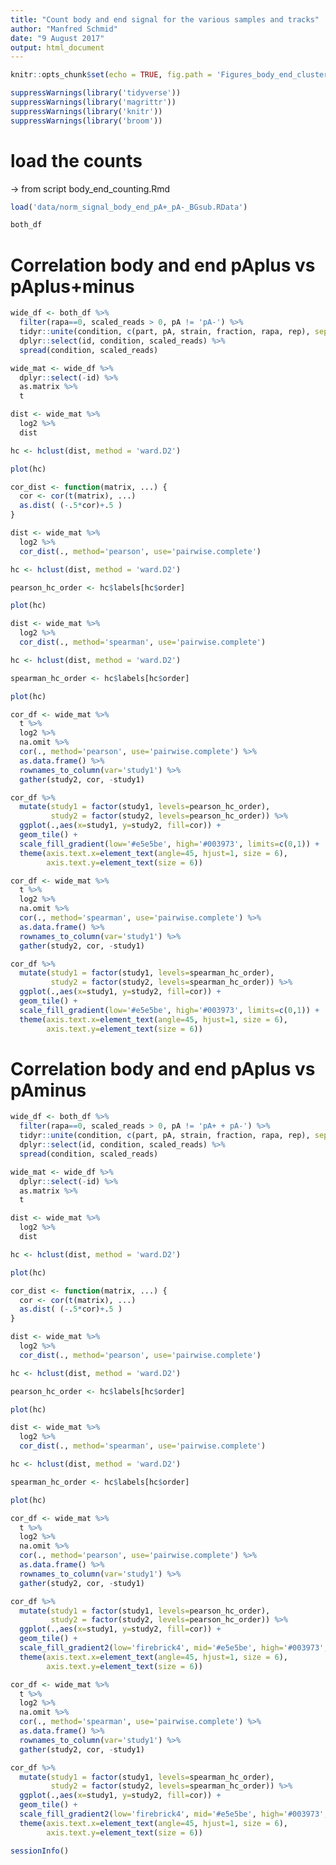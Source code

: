 ```yaml
---
title: "Count body and end signal for the various samples and tracks"
author: "Manfred Schmid"
date: "9 August 2017"
output: html_document
---
```


```r
knitr::opts_chunk$set(echo = TRUE, fig.path = 'Figures_body_end_clustering/', dev='pdf')
```

```r
suppressWarnings(library('tidyverse'))
suppressWarnings(library('magrittr'))
suppressWarnings(library('knitr'))
suppressWarnings(library('broom'))
```


# load the counts

-> from script body_end_counting.Rmd  
```r
load('data/norm_signal_body_end_pA+_pA-_BGsub.RData')

both_df
```


# Correlation body and end pAplus vs pAplus+minus

```r
wide_df <- both_df %>% 
  filter(rapa==0, scaled_reads > 0, pA != 'pA-') %>%
  tidyr::unite(condition, c(part, pA, strain, fraction, rapa, rep), sep='_') %>% 
  dplyr::select(id, condition, scaled_reads) %>%
  spread(condition, scaled_reads)
```

```r
wide_mat <- wide_df %>%
  dplyr::select(-id) %>%
  as.matrix %>%
  t 
```

```r
dist <- wide_mat %>%
  log2 %>%
  dist

hc <- hclust(dist, method = 'ward.D2')

plot(hc)
```

```r
cor_dist <- function(matrix, ...) {
  cor <- cor(t(matrix), ...)
  as.dist( (-.5*cor)+.5 )
}
```

```r
dist <- wide_mat %>%
  log2 %>%
  cor_dist(., method='pearson', use='pairwise.complete')

hc <- hclust(dist, method = 'ward.D2')

pearson_hc_order <- hc$labels[hc$order]

plot(hc)
```

```r
dist <- wide_mat %>%
  log2 %>%
  cor_dist(., method='spearman', use='pairwise.complete')

hc <- hclust(dist, method = 'ward.D2')

spearman_hc_order <- hc$labels[hc$order]

plot(hc)
```


```r
cor_df <- wide_mat %>%
  t %>%
  log2 %>%
  na.omit %>%
  cor(., method='pearson', use='pairwise.complete') %>%
  as.data.frame() %>%
  rownames_to_column(var='study1') %>%
  gather(study2, cor, -study1)

cor_df %>%
  mutate(study1 = factor(study1, levels=pearson_hc_order),
         study2 = factor(study2, levels=pearson_hc_order)) %>%
  ggplot(.,aes(x=study1, y=study2, fill=cor)) + 
  geom_tile() +
  scale_fill_gradient(low='#e5e5be', high='#003973', limits=c(0,1)) +
  theme(axis.text.x=element_text(angle=45, hjust=1, size = 6),
        axis.text.y=element_text(size = 6))
```


```r
cor_df <- wide_mat %>%
  t %>%
  log2 %>%
  na.omit %>%
  cor(., method='spearman', use='pairwise.complete') %>%
  as.data.frame() %>%
  rownames_to_column(var='study1') %>%
  gather(study2, cor, -study1)

cor_df %>%
  mutate(study1 = factor(study1, levels=spearman_hc_order),
         study2 = factor(study2, levels=spearman_hc_order)) %>%
  ggplot(.,aes(x=study1, y=study2, fill=cor)) + 
  geom_tile() +
  scale_fill_gradient(low='#e5e5be', high='#003973', limits=c(0,1)) +
  theme(axis.text.x=element_text(angle=45, hjust=1, size = 6),
        axis.text.y=element_text(size = 6))
```


# Correlation body and end pAplus vs pAminus

```r
wide_df <- both_df %>% 
  filter(rapa==0, scaled_reads > 0, pA != 'pA+ + pA-') %>%
  tidyr::unite(condition, c(part, pA, strain, fraction, rapa, rep), sep='_') %>% 
  dplyr::select(id, condition, scaled_reads) %>%
  spread(condition, scaled_reads)
```

```r
wide_mat <- wide_df %>%
  dplyr::select(-id) %>%
  as.matrix %>%
  t 
```

```r
dist <- wide_mat %>%
  log2 %>%
  dist

hc <- hclust(dist, method = 'ward.D2')

plot(hc)
```

```r
cor_dist <- function(matrix, ...) {
  cor <- cor(t(matrix), ...)
  as.dist( (-.5*cor)+.5 )
}
```

```r
dist <- wide_mat %>%
  log2 %>%
  cor_dist(., method='pearson', use='pairwise.complete')

hc <- hclust(dist, method = 'ward.D2')

pearson_hc_order <- hc$labels[hc$order]

plot(hc)
```

```r
dist <- wide_mat %>%
  log2 %>%
  cor_dist(., method='spearman', use='pairwise.complete')

hc <- hclust(dist, method = 'ward.D2')

spearman_hc_order <- hc$labels[hc$order]

plot(hc)
```


```r
cor_df <- wide_mat %>%
  t %>%
  log2 %>%
  na.omit %>%
  cor(., method='pearson', use='pairwise.complete') %>%
  as.data.frame() %>%
  rownames_to_column(var='study1') %>%
  gather(study2, cor, -study1)

cor_df %>%
  mutate(study1 = factor(study1, levels=pearson_hc_order),
         study2 = factor(study2, levels=pearson_hc_order)) %>%
  ggplot(.,aes(x=study1, y=study2, fill=cor)) + 
  geom_tile() +
  scale_fill_gradient2(low='firebrick4', mid='#e5e5be', high='#003973', limits=c(-1,1)) +
  theme(axis.text.x=element_text(angle=45, hjust=1, size = 6),
        axis.text.y=element_text(size = 6))
```


```r
cor_df <- wide_mat %>%
  t %>%
  log2 %>%
  na.omit %>%
  cor(., method='spearman', use='pairwise.complete') %>%
  as.data.frame() %>%
  rownames_to_column(var='study1') %>%
  gather(study2, cor, -study1)

cor_df %>%
  mutate(study1 = factor(study1, levels=spearman_hc_order),
         study2 = factor(study2, levels=spearman_hc_order)) %>%
  ggplot(.,aes(x=study1, y=study2, fill=cor)) + 
  geom_tile() +
  scale_fill_gradient2(low='firebrick4', mid='#e5e5be', high='#003973', limits=c(-1,1)) +
  theme(axis.text.x=element_text(angle=45, hjust=1, size = 6),
        axis.text.y=element_text(size = 6))
```

```r
sessionInfo()
```



